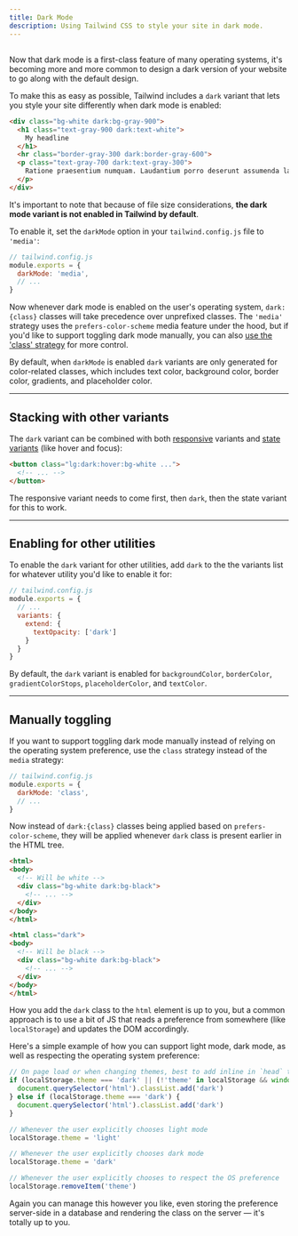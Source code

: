 ```yaml
---
title: Dark Mode
description: Using Tailwind CSS to style your site in dark mode.
---
```


## <Heading hidden>Basic usage</Heading>

Now that dark mode is a first-class feature of many operating systems, it's becoming more and more common to design a dark version of your website to go along with the default design.

To make this as easy as possible, Tailwind includes a `dark` variant that lets you style your site differently when dark mode is enabled:

```html
<div class="bg-white dark:bg-gray-900">
  <h1 class="text-gray-900 dark:text-white">
    My headline
  </h1>
  <hr class="border-gray-300 dark:border-gray-600">
  <p class="text-gray-700 dark:text-gray-300">
    Ratione praesentium numquam. Laudantium porro deserunt assumenda labore in et architecto sit minus. Et expedita eum rerum recusandae. Vel assumenda iste officiis modi ut. Doloremque repudiandae perspiciatis qui natus officiis qui suscipit et dolores. Odit sit cumque sit excepturi iusto ut ipsa impedit.
  </p>
</div>
```

It's important to note that because of file size considerations, **the dark mode variant is not enabled in Tailwind by default**.

To enable it, set the `darkMode` option in your `tailwind.config.js` file to `'media'`:

```js
// tailwind.config.js
module.exports = {
  darkMode: 'media',
  // ...
}
```

Now whenever dark mode is enabled on the user's operating system, `dark:{class}` classes will take precedence over unprefixed classes. The `'media'` strategy uses the `prefers-color-scheme` media feature under the hood, but if you'd like to support toggling dark mode manually, you can also [use the 'class' strategy](#) for more control.

By default, when `darkMode` is enabled `dark` variants are only generated for color-related classes, which includes text color, background color, border color, gradients, and placeholder color.

---

## Stacking with other variants

The `dark` variant can be combined with both [responsive](#) variants and [state variants](#) (like hover and focus):

```html
<button class="lg:dark:hover:bg-white ...">
  <!-- ... -->
</button>
```

The responsive variant needs to come first, then `dark`, then the state variant for this to work.

---

## Enabling for other utilities

To enable the `dark` variant for other utilities, add `dark` to the the variants list for whatever utility you'd like to enable it for:

```js
// tailwind.config.js
module.exports = {
  // ...
  variants: {
    extend: {
      textOpacity: ['dark']
    }
  }
}
```

By default, the `dark` variant is enabled for `backgroundColor`, `borderColor`, `gradientColorStops`, `placeholderColor`, and `textColor`.

---

## Manually toggling

If you want to support toggling dark mode manually instead of relying on the operating system preference, use the `class` strategy instead of the `media` strategy:

```js
// tailwind.config.js
module.exports = {
  darkMode: 'class',
  // ...
}
```

Now instead of `dark:{class}` classes being applied based on `prefers-color-scheme`, they will be applied whenever `dark` class is present earlier in the HTML tree.

```html
<html>
<body>
  <!-- Will be white -->
  <div class="bg-white dark:bg-black">
    <!-- ... -->
  </div>
</body>
</html>

<html class="dark">
<body>
  <!-- Will be black -->
  <div class="bg-white dark:bg-black">
    <!-- ... -->
  </div>
</body>
</html>
```

How you add the `dark` class to the `html` element is up to you, but a common approach is to use a bit of JS that reads a preference from somewhere (like `localStorage`) and updates the DOM accordingly.

Here's a simple example of how you can support light mode, dark mode, as well as respecting the operating system preference:

```js
// On page load or when changing themes, best to add inline in `head` to avoid FOUC
if (localStorage.theme === 'dark' || (!'theme' in localStorage && window.matchMedia('(prefers-color-scheme: dark)').matches)) {
  document.querySelector('html').classList.add('dark')
} else if (localStorage.theme === 'dark') {
  document.querySelector('html').classList.add('dark')
}

// Whenever the user explicitly chooses light mode
localStorage.theme = 'light'

// Whenever the user explicitly chooses dark mode
localStorage.theme = 'dark'

// Whenever the user explicitly chooses to respect the OS preference
localStorage.removeItem('theme')
```

Again you can manage this however you like, even storing the preference server-side in a database and rendering the class on the server — it's totally up to you.